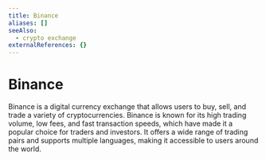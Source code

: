 ```yaml
---
title: Binance
aliases: []
seeAlso:
  - crypto exchange
externalReferences: {}
---
```


# Binance

Binance is a digital currency exchange that allows users to buy, sell, and trade a variety of cryptocurrencies. Binance is known for its high trading volume, low fees, and fast transaction speeds, which have made it a popular choice for traders and investors. It offers a wide range of trading pairs and supports multiple languages, making it accessible to users around the world.

